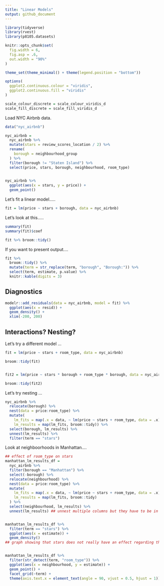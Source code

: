 ```yaml
---
title: "Linear Models"
output: github_document
---
```


```r
library(tidyverse)
library(rvest)
library(p8105.datasets)

knitr::opts_chunk$set(
  fig.width = 6,
  fig.asp = .6,
  out.width = "90%"
)

theme_set(theme_minimal() + theme(legend.position = "bottom"))

options(
  ggplot2.continuous.colour = "viridis",
  ggplot2.continuous.fill = "viridis"
)

scale_colour_discrete = scale_colour_viridis_d
scale_fill_discrete = scale_fill_viridis_d
```


Load NYC Airbnb data.

```r
data("nyc_airbnb")

nyc_airbnb = 
  nyc_airbnb %>% 
  mutate(stars = review_scores_location / 2) %>% 
  rename(
    borough = neighbourhood_group
  ) %>% 
  filter(borough != "Staten Island") %>% 
  select(price, stars, borough, neighbourhood, room_type)
  
```


```r
nyc_airbnb %>% 
  ggplot(aes(x = stars, y = price)) + 
  geom_point()
```


Let's fit a linear model.....

```r
fit = lm(price ~ stars + borough, data = nyc_airbnb)
```


Let's look at this.....

```r
summary(fit)
summary(fit)$coef

fit %>% broom::tidy()
```


If you want to present output....

```r
fit %>% 
  broom::tidy() %>% 
  mutate(term = str_replace(term, "borough", "Borough:")) %>% 
  select(term, estimate, p.value) %>% 
  knitr::kable(digits = 3)
```


## Diagnostics

```r
modelr::add_residuals(data = nyc_airbnb, model = fit) %>% 
  ggplot(aes(x = resid)) + 
  geom_density() + 
  xlim(-200, 200)
```

## Interactions? Nesting?

Let's try a different model ... 

```r
fit = lm(price ~ stars + room_type, data = nyc_airbnb)

broom::tidy(fit)


fit2 = lm(price ~ stars * borough + room_type * borough, data = nyc_airbnb)

broom::tidy(fit2)
```


Let's try nesting ... 

```r
nyc_airbnb %>% 
  relocate(borough) %>% 
  nest(data = price:room_type) %>% 
  mutate(
    lm_fits = map(.x = data, ~ lm(price ~ stars + room_type, data = .x)),
    lm_results = map(lm_fits, broom::tidy)) %>% 
  select(borough, lm_results) %>% 
  unnest(lm_results) %>% 
  filter(term == "stars")
```

Look at neighboorhoods in Manhattan....

```r
## effect of room_type on stars 
manhattan_lm_results_df =
  nyc_airbnb %>% 
  filter(borough == "Manhattan") %>% 
  select(-borough) %>% 
  relocate(neighbourhood) %>% 
  nest(data = price:room_type) %>% 
  mutate(
    lm_fits = map(.x = data, ~ lm(price ~ stars + room_type, data = .x)),
    lm_results = map(lm_fits, broom::tidy)
  ) %>% 
  select(neighbourhood, lm_results) %>% 
  unnest(lm_results) ## unnest multiple columns but they have to be in same size. 


manhattan_lm_results_df %>% 
  filter(term == "stars") %>% 
  ggplot(aes(x = estimate)) +
  geom_density()
## graph showing that stars does not really have an effect regarding the type of rooms


manhattan_lm_results_df %>% 
  filter(str_detect(term, "room_type")) %>% 
  ggplot(aes(x = neighbourhood, y = estimate)) + 
  geom_point() + 
  facet_grid(~term) + 
  theme(axis.text.x = element_text(angle = 90, vjust = 0.5, hjust = 1))
```








